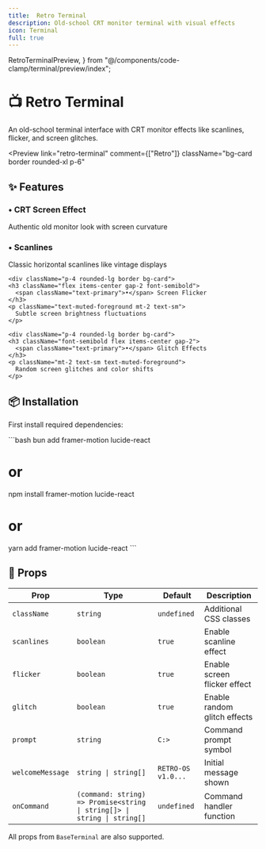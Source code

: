 ```yaml
---
title:  Retro Terminal
description: Old-school CRT monitor terminal with visual effects
icon: Terminal
full: true
---
```


  RetroTerminalPreview,
} from "@/components/code-clamp/terminal/preview/index";


# 📺 Retro Terminal

An old-school terminal interface with CRT monitor effects like scanlines, flicker, and screen glitches.

<Preview
  link="retro-terminal"
  comment={["Retro"]}
  className="bg-card border rounded-xl p-6"
>
  <RetroTerminalPreview />
</Preview>

## ✨ Features

<div className="grid grid-cols-1 md:grid-cols-2 gap-4 mt-6">
  <div className="p-4 rounded-lg border bg-card">
    <h3 className="font-semibold flex items-center gap-2">
      <span className="text-primary">•</span> CRT Screen Effect
    </h3>
    <p className="mt-2 text-sm text-muted-foreground">
      Authentic old monitor look with screen curvature
    </p>
  </div>
    <div className="p-4 rounded-lg border bg-card">
    <h3 className="flex items-center gap-2 font-semibold">
      <span className="text-primary">•</span> Scanlines
    </h3>
    <p className="text-muted-foreground mt-2 text-sm">
      Classic horizontal scanlines like vintage displays
    </p>
  </div>

    <div className="p-4 rounded-lg border bg-card">
    <h3 className="flex items-center gap-2 font-semibold">
      <span className="text-primary">•</span> Screen Flicker
    </h3>
    <p className="text-muted-foreground mt-2 text-sm">
      Subtle screen brightness fluctuations
    </p>
  </div>

    <div className="p-4 rounded-lg border bg-card">
    <h3 className="font-semibold flex items-center gap-2">
      <span className="text-primary">•</span> Glitch Effects
    </h3>
    <p className="mt-2 text-sm text-muted-foreground">
      Random screen glitches and color shifts
    </p>
  </div>
</div>

## 📦 Installation

First install required dependencies:

\`\`\`bash
bun add framer-motion lucide-react
# or
npm install framer-motion lucide-react
# or
yarn add framer-motion lucide-react
\`\`\`


## 🔧 Props

| Prop | Type | Default | Description |
|------|------|---------|-------------|
| `className` | `string` | `undefined` | Additional CSS classes |
| `scanlines` | `boolean` | `true` | Enable scanline effect |
| `flicker` | `boolean` | `true` | Enable screen flicker effect |
| `glitch` | `boolean` | `true` | Enable random glitch effects |
| `prompt` | `string` | `C:>` | Command prompt symbol |
| `welcomeMessage` | `string \| string[]` | `RETRO-OS v1.0...` | Initial message shown |
| `onCommand` | `(command: string) => Promise<string \| string[]> \| string \| string[]` | `undefined` | Command handler function |

All props from `BaseTerminal` are also supported.

